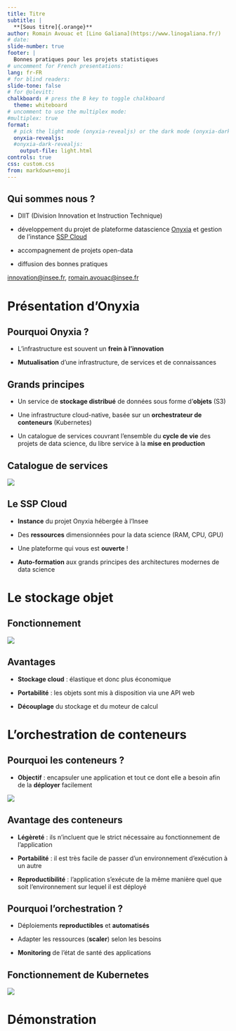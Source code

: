 ```yaml
---
title: Titre
subtitle: |
  **[Sous titre]{.orange}**
author: Romain Avouac et [Lino Galiana](https://www.linogaliana.fr/)
# date: 
slide-number: true
footer: |
  Bonnes pratiques pour les projets statistiques
# uncomment for French presentations:
lang: fr-FR
# for blind readers:
slide-tone: false
# for @olevitt:
chalkboard: # press the B key to toggle chalkboard
  theme: whiteboard
# uncomment to use the multiplex mode:
#multiplex: true
format:
  # pick the light mode (onyxia-revealjs) or the dark mode (onyxia-dark-revealjs)
  onyxia-revealjs:
  #onyxia-dark-revealjs:
    output-file: light.html
controls: true
css: custom.css
from: markdown+emoji
---
```



## Qui sommes nous ?

- DIIT (Division Innovation et Instruction Technique)

- développement du projet de plateforme datascience [Onyxia](https://github.com/InseeFrLab/onyxia) et gestion de l'instance [SSP Cloud](https://datalab.sspcloud.fr)

- accompagnement de projets open-data

- diffusion des bonnes pratiques

<innovation@insee.fr>, <romain.avouac@insee.fr>


# Présentation d'Onyxia

## Pourquoi Onyxia ?

- L'infrastructure est souvent un **frein à l'innovation**

- **Mutualisation** d'une infrastructure, de services et de connaissances

## Grands principes

- Un service de **stockage distribué** de données sous forme d'**objets** (S3)

- Une infrastructure cloud-native, basée sur un **orchestrateur de conteneurs** (Kubernetes)

- Un catalogue de services couvrant l'ensemble du **cycle de vie** des projets de data science, du libre service à la **mise en production**

## Catalogue de services

![](img/catalogue.png)

## Le SSP Cloud

- **Instance** du projet Onyxia hébergée à l'Insee

- Des **ressources** dimensionnées pour la data science (RAM, CPU, GPU)

- Une plateforme qui vous est **ouverte** !

- **Auto-formation** aux grands principes des architectures modernes de data science

# Le stockage objet

## Fonctionnement

![](img/minio.png)

## Avantages

- **Stockage cloud** : élastique et donc plus économique

- **Portabilité** : les objets sont mis à disposition via une API web

- **Découplage** du stockage et du moteur de calcul

# L'orchestration de conteneurs

## Pourquoi les conteneurs ?

- **Objectif** : encapsuler une application et tout ce dont elle a besoin afin de la **déployer** facilement

![](img/server-vm-container.png)

## Avantage des conteneurs

- **Légèreté** : ils n'incluent que le strict nécessaire au fonctionnement de l'application

- **Portabilité** : il est très facile de passer d'un environnement d'exécution à un autre

- **Reproductibilité** : l'application s'exécute de la même manière quel que soit l'environnement sur lequel il est déployé

## Pourquoi l'orchestration ?

- Déploiements **reproductibles** et **automatisés**

- Adapter les ressources (**scaler**) selon les besoins

- **Monitoring** de l'état de santé des applications

## Fonctionnement de Kubernetes

![](img/kubernetes-archi.png)

# Démonstration
